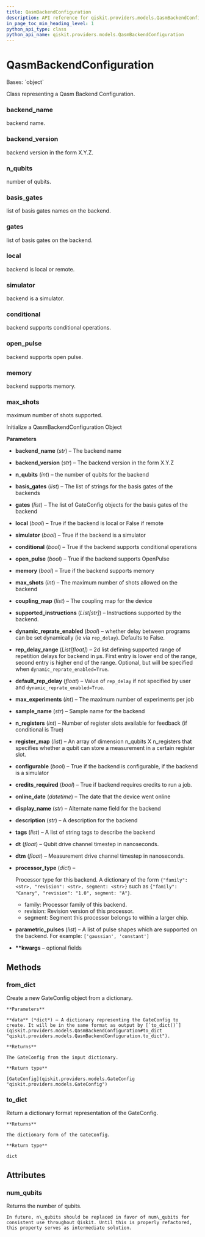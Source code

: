 ```yaml
---
title: QasmBackendConfiguration
description: API reference for qiskit.providers.models.QasmBackendConfiguration
in_page_toc_min_heading_level: 1
python_api_type: class
python_api_name: qiskit.providers.models.QasmBackendConfiguration
---
```


# QasmBackendConfiguration

<Class id="qiskit.providers.models.QasmBackendConfiguration" isDedicatedPage={true} github="https://github.com/qiskit/qiskit/tree/stable/0.18/qiskit/providers/models/backendconfiguration.py" signature="QasmBackendConfiguration(backend_name, backend_version, n_qubits, basis_gates, gates, local, simulator, conditional, open_pulse, memory, max_shots, coupling_map, supported_instructions=None, dynamic_reprate_enabled=False, rep_delay_range=None, default_rep_delay=None, max_experiments=None, sample_name=None, n_registers=None, register_map=None, configurable=None, credits_required=None, online_date=None, display_name=None, description=None, tags=None, dt=None, dtm=None, processor_type=None, parametric_pulses=None, **kwargs)" modifiers="class">
  Bases: `object`

  Class representing a Qasm Backend Configuration.

  ### backend\_name

  <Attribute id="qiskit.providers.models.QasmBackendConfiguration.backend_name">
    backend name.
  </Attribute>

  ### backend\_version

  <Attribute id="qiskit.providers.models.QasmBackendConfiguration.backend_version">
    backend version in the form X.Y.Z.
  </Attribute>

  ### n\_qubits

  <Attribute id="qiskit.providers.models.QasmBackendConfiguration.n_qubits">
    number of qubits.
  </Attribute>

  ### basis\_gates

  <Attribute id="qiskit.providers.models.QasmBackendConfiguration.basis_gates">
    list of basis gates names on the backend.
  </Attribute>

  ### gates

  <Attribute id="qiskit.providers.models.QasmBackendConfiguration.gates">
    list of basis gates on the backend.
  </Attribute>

  ### local

  <Attribute id="qiskit.providers.models.QasmBackendConfiguration.local">
    backend is local or remote.
  </Attribute>

  ### simulator

  <Attribute id="qiskit.providers.models.QasmBackendConfiguration.simulator">
    backend is a simulator.
  </Attribute>

  ### conditional

  <Attribute id="qiskit.providers.models.QasmBackendConfiguration.conditional">
    backend supports conditional operations.
  </Attribute>

  ### open\_pulse

  <Attribute id="qiskit.providers.models.QasmBackendConfiguration.open_pulse">
    backend supports open pulse.
  </Attribute>

  ### memory

  <Attribute id="qiskit.providers.models.QasmBackendConfiguration.memory">
    backend supports memory.
  </Attribute>

  ### max\_shots

  <Attribute id="qiskit.providers.models.QasmBackendConfiguration.max_shots">
    maximum number of shots supported.
  </Attribute>

  Initialize a QasmBackendConfiguration Object

  **Parameters**

  *   **backend\_name** (*str*) – The backend name

  *   **backend\_version** (*str*) – The backend version in the form X.Y.Z

  *   **n\_qubits** (*int*) – the number of qubits for the backend

  *   **basis\_gates** (*list*) – The list of strings for the basis gates of the backends

  *   **gates** (*list*) – The list of GateConfig objects for the basis gates of the backend

  *   **local** (*bool*) – True if the backend is local or False if remote

  *   **simulator** (*bool*) – True if the backend is a simulator

  *   **conditional** (*bool*) – True if the backend supports conditional operations

  *   **open\_pulse** (*bool*) – True if the backend supports OpenPulse

  *   **memory** (*bool*) – True if the backend supports memory

  *   **max\_shots** (*int*) – The maximum number of shots allowed on the backend

  *   **coupling\_map** (*list*) – The coupling map for the device

  *   **supported\_instructions** (*List\[str]*) – Instructions supported by the backend.

  *   **dynamic\_reprate\_enabled** (*bool*) – whether delay between programs can be set dynamically (ie via `rep_delay`). Defaults to False.

  *   **rep\_delay\_range** (*List\[float]*) – 2d list defining supported range of repetition delays for backend in μs. First entry is lower end of the range, second entry is higher end of the range. Optional, but will be specified when `dynamic_reprate_enabled=True`.

  *   **default\_rep\_delay** (*float*) – Value of `rep_delay` if not specified by user and `dynamic_reprate_enabled=True`.

  *   **max\_experiments** (*int*) – The maximum number of experiments per job

  *   **sample\_name** (*str*) – Sample name for the backend

  *   **n\_registers** (*int*) – Number of register slots available for feedback (if conditional is True)

  *   **register\_map** (*list*) – An array of dimension n\_qubits X n\_registers that specifies whether a qubit can store a measurement in a certain register slot.

  *   **configurable** (*bool*) – True if the backend is configurable, if the backend is a simulator

  *   **credits\_required** (*bool*) – True if backend requires credits to run a job.

  *   **online\_date** (*datetime*) – The date that the device went online

  *   **display\_name** (*str*) – Alternate name field for the backend

  *   **description** (*str*) – A description for the backend

  *   **tags** (*list*) – A list of string tags to describe the backend

  *   **dt** (*float*) – Qubit drive channel timestep in nanoseconds.

  *   **dtm** (*float*) – Measurement drive channel timestep in nanoseconds.

  *   **processor\_type** (*dict*) –

      Processor type for this backend. A dictionary of the form `{"family": <str>, "revision": <str>, segment: <str>}` such as `{"family": "Canary", "revision": "1.0", segment: "A"}`.

      *   family: Processor family of this backend.
      *   revision: Revision version of this processor.
      *   segment: Segment this processor belongs to within a larger chip.

  *   **parametric\_pulses** (*list*) – A list of pulse shapes which are supported on the backend. For example: `['gaussian', 'constant']`

  *   **\*\*kwargs** – optional fields

  ## Methods

  <span id="qiskit-providers-models-qasmbackendconfiguration-from-dict" />

  ### from\_dict

  <Function id="qiskit.providers.models.QasmBackendConfiguration.from_dict" signature="QasmBackendConfiguration.from_dict(data)" modifiers="classmethod">
    Create a new GateConfig object from a dictionary.

    **Parameters**

    **data** (*dict*) – A dictionary representing the GateConfig to create. It will be in the same format as output by [`to_dict()`](qiskit.providers.models.QasmBackendConfiguration#to_dict "qiskit.providers.models.QasmBackendConfiguration.to_dict").

    **Returns**

    The GateConfig from the input dictionary.

    **Return type**

    [GateConfig](qiskit.providers.models.GateConfig "qiskit.providers.models.GateConfig")
  </Function>

  <span id="qiskit-providers-models-qasmbackendconfiguration-to-dict" />

  ### to\_dict

  <Function id="qiskit.providers.models.QasmBackendConfiguration.to_dict" signature="QasmBackendConfiguration.to_dict()">
    Return a dictionary format representation of the GateConfig.

    **Returns**

    The dictionary form of the GateConfig.

    **Return type**

    dict
  </Function>

  ## Attributes

  ### num\_qubits

  <Attribute id="qiskit.providers.models.QasmBackendConfiguration.num_qubits">
    Returns the number of qubits.

    In future, n\_qubits should be replaced in favor of num\_qubits for consistent use throughout Qiskit. Until this is properly refactored, this property serves as intermediate solution.
  </Attribute>
</Class>

